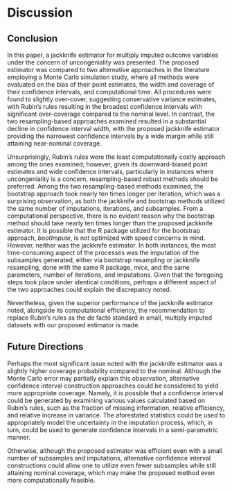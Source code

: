 # Discussion 

## Conclusion

In this paper, a jackknife estimator for multiply imputed outcome variables under the concern of uncongeniality was presented. The proposed estimator was compared to two alternative approaches in the literature employing a Monte Carlo simulation study, where all methods were evaluated on the bias of their point estimates, the width and coverage of their confidence intervals, and computational time. All procedures were found to slightly over-cover, suggesting conservative variance estimates, with Rubin's rules resulting in the broadest confidence intervals with significant over-coverage compared to the nominal level. In contrast, the two resampling-based approaches examined resulted in a substantial decline in confidence interval width, with the proposed jackknife estimator providing the narrowest confidence intervals by a wide margin while still attaining near-nominal coverage. 

Unsurprisingly, Rubin's rules were the least computationally costly approach among the ones examined; however, given its downward-biased point estimates and wide confidence intervals, particularly in instances where uncongeniality is a concern, resampling-based robust methods should be preferred. Among the two resampling-based methods examined, the bootstrap approach took nearly ten times longer per iteration, which was a surprising observation, as both the jackknife and bootstrap methods utilized the same number of imputations, iterations, and subsamples. From a computational perspective, there is no evident reason why the bootstrap method should take nearly ten times longer than the proposed jackknife estimator. It is possible that the R package utilized for the bootstrap approach, *bootImpute*, is not optimized with speed concerns in mind. However, neither was the jackknife estimator. In both instances, the most time-consuming aspect of the processes was the imputation of the subsamples generated, either via bootstrap resampling or jackknife resampling, done with the same R package, *mice*, and the same parameters, number of iterations, and imputations. Given that the foregoing steps took place under identical conditions, perhaps a different aspect of the two approaches could explain the discrepancy noted. 

Nevertheless, given the superior performance of the jackknife estimator noted, alongside its computational efficiency, the recommendation to replace Rubin's rules as the de facto standard in small, multiply imputed datasets with our proposed estimator is made. 

## Future Directions

Perhaps the most significant issue noted with the jackknife estimator was a slightly higher coverage probability compared to the nominal. Although the Monte Carlo error may partially explain this observation, alternative confidence interval construction approaches could be considered to yield more appropriate coverage. Namely, it is possible that a confidence interval could be generated by examining various values calculated based on Rubin's rules, such as the fraction of missing information, relative efficiency, and relative increase in variance. The aforestated statistics could be used to appropriately model the uncertainty in the imputation process, which, in turn, could be used to generate confidence intervals in a semi-parametric manner. 

Otherwise, although the proposed estimator was efficient even with a small number of subsamples and imputations, alternative confidence interval constructions could allow one to utilize even fewer subsamples while still attaining nominal coverage, which may make the proposed method even more computationally feasible. 